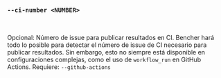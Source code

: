 ### `--ci-number <NUMBER>`

<br />

Opcional: Número de issue para publicar resultados en CI. Bencher hará todo lo posible para detectar el número de issue de CI necesario para publicar resultados. Sin embargo, esto no siempre está disponible en configuraciones complejas, como el uso de `workflow_run` en GitHub Actions. Requiere: `--github-actions`